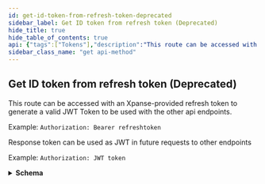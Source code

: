 ```yaml
---
id: get-id-token-from-refresh-token-deprecated
sidebar_label: Get ID token from refresh token (Deprecated)
hide_title: true
hide_table_of_contents: true
api: {"tags":["Tokens"],"description":"This route can be accessed with an Xpanse-provided refresh\ntoken to generate a valid JWT Token to be used with the other api\nendpoints.\n\nExample: `Authorization: Bearer refreshtoken`","operationId":"getIdToken","responses":{"200":{"description":"Response token can be used as JWT in future requests to other endpoints\n\nExample: `Authorization: JWT token`","content":{"application/json":{"schema":{"type":"object","properties":{"token":{"type":"string"}}}}}}},"security":[{"RefreshToken-Deprecated":[]}],"method":"get","path":"/api/v1/idToken/","servers":[{"url":"https://expander.expanse.co"}],"securitySchemes":{"ClientCredentials":{"type":"oauth2","description":"For more information on how to retrieve client credentials, visit the Xpanse [TechDocs](https://docs.paloaltonetworks.com/cortex/cortex-xpanse/cortex-xpanse-user-guide/apis-and-integrations-main/expander-apis-and-integrations/expander-apis.html#expander-apis). This is the preferred method for retrieving a JWT for Xpanse APIs. There will be significant customer communications and a lengthy migration period before refresh token support is removed in favor of the client credentials flow.\n\nExchange a `client_id` and `client_secret` for an `access_token` (JWT) that can be passed to all Xpanse APIs. See [Get Access Token from Client Credentials](#operation/getAccessToken) for more info.","flows":{"clientCredentials":{"tokenUrl":"/api/oauth2/RequestToken","scopes":{"scope-xpanse":"access Xpanse APIs"}}}},"RefreshToken-Deprecated":{"type":"apiKey","description":"Xpanse APIs continue to support this JWT retrieval method alongside the preferred client credentials flow. There will be significant customer communications and a lengthy migration period before refresh token support is removed in favor of the client credentials flow.\n\nProvide a valid Xpanse-provided refresh token to access `/api/v1/idToken/`. This route will generate a JWT token that can be used with the other api endpoints.\n\nExample: `Authorization: Bearer <refreshToken>`","name":"Authorization","in":"header"},"Bearer":{"type":"http","description":"To access Xpanse APIs, a valid access token (JWT) must be included in every request\nin the `Authorization` header, which is retrieved by going through the client credentials flow (preferred method of JWT retrieval).\n\nThe value for this header should be `Bearer <access_token>`, where the token is the base64-encoded JSON Web Token returned as the `access_token` field in the client credentials flow.","name":"Authorization","in":"header","scheme":"bearer","bearerFormat":"JWT"}},"info":{"title":"Entrusted Attribution Sources","description":"API for configuring external integrations","termsOfService":"https://www.paloaltonetworks.com/content/dam/pan/en_US/assets/pdf/legal/palo-alto-networks-end-user-license-agreement-eula.pdf","contact":{"name":"API Support","url":"https://docs.paloaltonetworks.com/cortex/cortex-xpanse/cortex-xpanse-user-guide/apis-and-integrations-main/expander-apis-and-integrations/expander-apis.html#expander-apis","email":"expanse-support@paloaltonetworks.com"},"version":"1.0.0"},"postman":{"name":"Get ID token from refresh token (Deprecated)","description":{"content":"This route can be accessed with an Xpanse-provided refresh\ntoken to generate a valid JWT Token to be used with the other api\nendpoints.\n\nExample: `Authorization: Bearer refreshtoken`","type":"text/plain"},"url":{"path":["api","v1","idToken",""],"host":["{{baseUrl}}"],"query":[],"variable":[]},"header":[{"key":"Accept","value":"application/json"}],"method":"GET","auth":{"type":"apikey","apikey":[{"type":"any","value":"Authorization","key":"key"},{"type":"any","value":"<API Key>","key":"value"},{"type":"any","value":"header","key":"in"}]}}}
sidebar_class_name: "get api-method"
---
```



## Get ID token from refresh token (Deprecated)



This route can be accessed with an Xpanse-provided refresh
token to generate a valid JWT Token to be used with the other api
endpoints.

Example: `Authorization: Bearer refreshtoken`

<div><ApiTabs><TabItem label={"200"} value={"200"}><div>

Response token can be used as JWT in future requests to other endpoints

Example: `Authorization: JWT token`

</div><div><details style={{}}><summary style={{"textAlign":"left"}}><strong>Schema</strong></summary><div style={{"textAlign":"left","marginLeft":"1rem"}}></div><ul style={{"marginLeft":"1rem"}}><SchemaItem collapsible={false} name={"token"} required={false} schemaDescription={undefined} schemaName={"string"} qualifierMessage={undefined}></SchemaItem></ul></details></div></TabItem></ApiTabs></div>
      